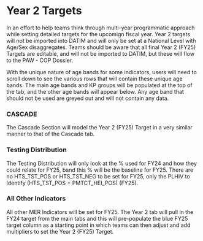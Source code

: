 \blandscape

# Year 2 Targets

In an effort to help teams think through multi-year programmatic approach while setting detailed targets for the upcomign fiscal year. Year 2 targets will not be imported into DATIM and will only be set at a National Level with Age/Sex disaggregates. Teams should be aware that all final Year 2 (FY25) Targets are editable, and will not be imported to DATIM, but these will flow to the PAW - COP Dossier. 

With the unique nature of age bands for some indicators, users will need to scroll down to see the various rows that will contain these unique age bands. The main age bands and KP groups will be populated at the top of the tab, and the other age bands will appear below. Any age band that should not be used are greyed out and will not contain any data. 

### CASCADE

The Cascade Section will model the Year 2  (FY25) Target in a very similar manner to that of the Cascade tab. 

### Testing Distribution

The Testing Distribution will only look at the % used for FY24 and how they could relate for FY25, band this % will be the baseline for FY25. There are no HTS_TST_POS or HTS_TST_NEG to be set for FY25, only the PLHIV to Identify (HTS_TST_POS + PMTCT_HEI_POS) (FY25).

### All Other Indicators

All other MER Indicators will be set for FY25. The Year 2 tab will pull in the FY24 target from the main tabs and this will pre-populate the blue FY25 target column as a starting point in which teams can then adjust and add multipliers to set the Year 2 (FY25) Target.

\elandscape

\newpage
